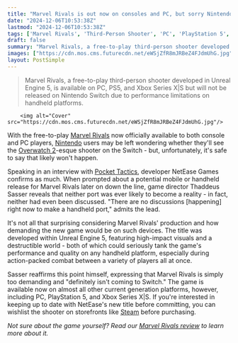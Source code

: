 ```yaml
---
title: "Marvel Rivals is out now on consoles and PC, but sorry Nintendo stans - the Overwatch rival 'definitely isn't coming to Switch'"
date: "2024-12-06T10:53:38Z"
lastmod: "2024-12-06T10:53:38Z"
tags: ['Marvel Rivals', 'Third-Person Shooter', 'PC', 'PlayStation 5', 'Xbox Series X|S', 'Free-to-Play', 'Unreal Engine 5']
draft: false
summary: "Marvel Rivals, a free-to-play third-person shooter developed in Unreal Engine 5, is available on PC, PS5, and Xbox Series X|S but will not be released on Nintendo Switch due to performance limitations on handheld platforms."
images: ["https://cdn.mos.cms.futurecdn.net/eWSjZfR8mJRBeZ4FJdmUhG.jpg"]
layout: PostSimple
---
```

> Marvel Rivals, a free-to-play third-person shooter developed in Unreal Engine 5, is available on PC, PS5, and Xbox Series X|S but will not be released on Nintendo Switch due to performance limitations on handheld platforms.


        <img alt="Cover" src="https://cdn.mos.cms.futurecdn.net/eWSjZfR8mJRBeZ4FJdmUhG.jpg"/>
        
With the free-to-play [<u>Marvel Rivals</u>](https://www.gamesradar.com/games/third-person-shooter/marvel-rivals-guide/) now officially available to both console and PC players, [<u>Nintendo</u>](https://www.gamesradar.com/platforms/nintendo/) users may be left wondering whether they'll see the [<u>Overwatch 2</u>](https://www.gamesradar.com/overwatch-2/)-esque shooter on the Switch - but, unfortunately, it's safe to say that likely won't happen.

Speaking in an interview with [<u>Pocket Tactics</u>](https://www.pockettactics.com/marvel-rivals/mobile), developer NetEase Games confirms as much. When prompted about a potential mobile or handheld release for Marvel Rivals later on down the line, game director Thaddeus Sasser reveals that neither port was ever likely to become a reality - in fact, neither had even been discussed. "There are no discussions [happening] right now to make a handheld port," admits the lead.

It's not all that surprising considering Marvel Rivals' production and how demanding the new game would be on such devices. The title was developed within Unreal Engine 5, featuring high-impact visuals and a destructible world - both of which could seriously tank the game's performance and quality on any handheld platform, especially during action-packed combat between a variety of players all at once.

Sasser reaffirms this point himself, expressing that Marvel Rivals is simply too demanding and "definitely isn't coming to Switch." The game is available now on almost all other current generation platforms, however, including PC, PlayStation 5, and Xbox Series X|S. If you're interested in keeping up to date with NetEase's new title before committing, you can wishlist the shooter on storefronts like [<u>Steam</u>](https://store.steampowered.com/app/2767030/Marvel_Rivals/) before purchasing.

*Not sure about the game yourself? Read our *[<u><em>Marvel Rivals review</em></u>](https://www.gamesradar.com/games/third-person-shooter/marvel-rivals-review/)* to learn more about it.*
        